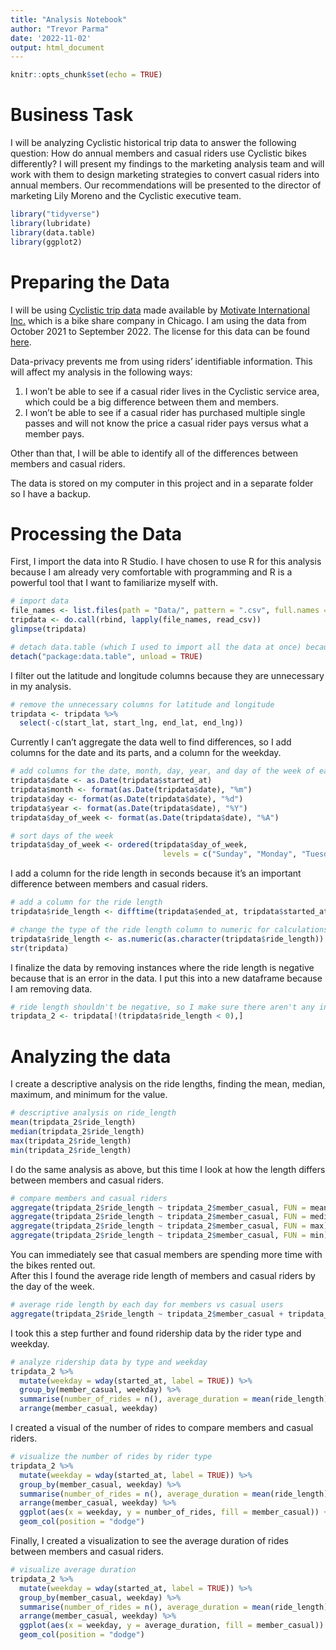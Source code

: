 ```yaml
---
title: "Analysis Notebook"
author: "Trevor Parma"
date: '2022-11-02'
output: html_document
---
```


```r
knitr::opts_chunk$set(echo = TRUE)
```

[motivate_inc]: https://www.motivateco.com/
[cyclistic_data]: https://divvy-tripdata.s3.amazonaws.com/index.html
[divvy_license]: https://ride.divvybikes.com/data-license-agreement

# Business Task

I will be analyzing Cyclistic historical trip data to answer the following question: How do annual members and casual riders use Cyclistic bikes differently? I will present my findings to the marketing analysis team and will work with them to design marketing strategies to convert casual riders into annual members. Our recommendations will be presented to the director of marketing Lily Moreno and the Cyclistic executive team.

```r
library("tidyverse")
library(lubridate)
library(data.table)
library(ggplot2)
```

# Preparing the Data

I will be using [Cyclistic trip data][cyclistic_data] made available by [Motivate International Inc.][motivate_inc] which is a bike share company in Chicago. I am using the data from October 2021 to September 2022. The license for this data can be found [here][divvy_license].

Data-privacy prevents me from using riders' identifiable information. This will affect my analysis in the following ways:

1. I won't be able to see if a casual rider lives in the Cyclistic service area, which could be a big difference between them and members.
2. I won't be able to see if a casual rider has purchased multiple single passes and will not know the price a casual rider pays versus what a member pays.

Other than that, I will be able to identify all of the differences between members and casual riders.

The data is stored on my computer in this project and in a separate folder so I have a backup.

# Processing the Data

First, I import the data into R Studio. I have chosen to use R for this analysis because I am already very comfortable with programming and R is a powerful tool that I want to familiarize myself with.

```r
# import data
file_names <- list.files(path = "Data/", pattern = ".csv", full.names = TRUE)
tripdata <- do.call(rbind, lapply(file_names, read_csv))
glimpse(tripdata)

# detach data.table (which I used to import all the data at once) because it causes problems later with lubridate.
detach("package:data.table", unload = TRUE)
```

I filter out the latitude and longitude columns because they are unnecessary in my analysis.

```r
# remove the unnecessary columns for latitude and longitude
tripdata <- tripdata %>% 
  select(-c(start_lat, start_lng, end_lat, end_lng))
```

Currently I can't aggregate the data well to find differences, so I add columns for the date and its parts, and a column for the weekday.

```r
# add columns for the date, month, day, year, and day of the week of each ride
tripdata$date <- as.Date(tripdata$started_at)
tripdata$month <- format(as.Date(tripdata$date), "%m")
tripdata$day <- format(as.Date(tripdata$date), "%d")
tripdata$year <- format(as.Date(tripdata$date), "%Y")
tripdata$day_of_week <- format(as.Date(tripdata$date), "%A")

# sort days of the week
tripdata$day_of_week <- ordered(tripdata$day_of_week,
                                  levels = c("Sunday", "Monday", "Tuesday", "Wednesday", "Thursday", "Friday", "Saturday"))
```

I add a column for the ride length in seconds because it's an important difference between members and casual riders.

```r
# add a column for the ride length
tripdata$ride_length <- difftime(tripdata$ended_at, tripdata$started_at)

# change the type of the ride length column to numeric for calculations
tripdata$ride_length <- as.numeric(as.character(tripdata$ride_length))
str(tripdata)
```

I finalize the data by removing instances where the ride length is negative because that is an error in the data. I put this into a new dataframe because I am removing data.

```r
# ride length shouldn't be negative, so I make sure there aren't any instances of that
tripdata_2 <- tripdata[!(tripdata$ride_length < 0),]
```

# Analyzing the data

I create a descriptive analysis on the ride lengths, finding the mean, median, maximum, and minimum for the value.

```r
# descriptive analysis on ride_length
mean(tripdata_2$ride_length)
median(tripdata_2$ride_length)
max(tripdata_2$ride_length)
min(tripdata_2$ride_length)
```

I do the same analysis as above, but this time I look at how the length differs between members and casual riders.

```r
# compare members and casual riders
aggregate(tripdata_2$ride_length ~ tripdata_2$member_casual, FUN = mean)
aggregate(tripdata_2$ride_length ~ tripdata_2$member_casual, FUN = median)
aggregate(tripdata_2$ride_length ~ tripdata_2$member_casual, FUN = max)
aggregate(tripdata_2$ride_length ~ tripdata_2$member_casual, FUN = min)
```

You can immediately see that casual members are spending more time with the bikes rented out.   
After this I found the average ride length of members and casual riders by the day of the week.

```r
# average ride length by each day for members vs casual users
aggregate(tripdata_2$ride_length ~ tripdata_2$member_casual + tripdata_2$day_of_week, FUN = mean)
```

I took this a step further and found ridership data by the rider type and weekday.

```r
# analyze ridership data by type and weekday
tripdata_2 %>% 
  mutate(weekday = wday(started_at, label = TRUE)) %>% 
  group_by(member_casual, weekday) %>% 
  summarise(number_of_rides = n(), average_duration = mean(ride_length)) %>% 
  arrange(member_casual, weekday)
```

I created a visual of the number of rides to compare members and casual riders.

```r
# visualize the number of rides by rider type
tripdata_2 %>% 
  mutate(weekday = wday(started_at, label = TRUE)) %>% 
  group_by(member_casual, weekday) %>% 
  summarise(number_of_rides = n(), average_duration = mean(ride_length)) %>% 
  arrange(member_casual, weekday) %>% 
  ggplot(aes(x = weekday, y = number_of_rides, fill = member_casual)) +
  geom_col(position = "dodge")
```

Finally, I created a visualization to see the average duration of rides between members and casual riders.

```r
# visualize average duration
tripdata_2 %>% 
  mutate(weekday = wday(started_at, label = TRUE)) %>% 
  group_by(member_casual, weekday) %>% 
  summarise(number_of_rides = n(), average_duration = mean(ride_length)) %>% 
  arrange(member_casual, weekday) %>% 
  ggplot(aes(x = weekday, y = average_duration, fill = member_casual)) +
  geom_col(position = "dodge")
```